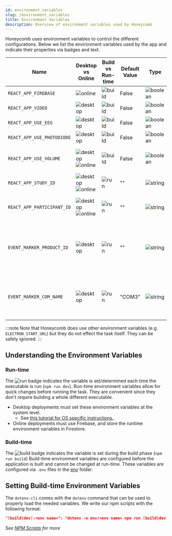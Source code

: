 ---
id: environment_variables
slug: /environment_variables
title: Environment Variables
description: Overview of environment variables used by Honeycomb
---

Honeycomb uses environment variables to control the different configurations. Below we list the environment variables used by the app and indicate their properties via badges and text.

| Name                       | Desktop vs Online                                                                                             | Build vs Run-time                                 | Default Value | Type                                                       | Description                                                                                                                                                                             |
| -------------------------- | ------------------------------------------------------------------------------------------------------------- | ------------------------------------------------- | ------------- | ---------------------------------------------------------- | --------------------------------------------------------------------------------------------------------------------------------------------------------------------------------------- |
| `REACT_APP_FIREBASE`       | ![online](https://img.shields.io/badge/online-orange)                                                         | ![build](https://img.shields.io/badge/build-blue) | False         | ![boolean](https://img.shields.io/badge/boolean-lightgrey) | If the task is saving its data on Firebase.                                                                                                                                             |
| `REACT_APP_VIDEO`          | ![desktop](https://img.shields.io/badge/desktop-yellow)                                                       | ![build](https://img.shields.io/badge/build-blue) | False         | ![boolean](https://img.shields.io/badge/boolean-lightgrey) | If the participant is being video recorded.                                                                                                                                             |
| `REACT_APP_USE_EEG`        | ![desktop](https://img.shields.io/badge/desktop-yellow)                                                       | ![build](https://img.shields.io/badge/build-blue) | False         | ![boolean](https://img.shields.io/badge/boolean-lightgrey) | If the EEG (Event Marker) is available and recording.                                                                                                                                   |
| `REACT_APP_USE_PHOTODIODE` | ![desktop](https://img.shields.io/badge/desktop-yellow)                                                       | ![build](https://img.shields.io/badge/build-blue) | False         | ![boolean](https://img.shields.io/badge/boolean-lightgrey) | If the photodiode spot is in use.                                                                                                                                                       |
| `REACT_APP_USE_VOLUME`     | ![desktop](https://img.shields.io/badge/desktop-yellow) ![online](https://img.shields.io/badge/online-orange) | ![build](https://img.shields.io/badge/build-blue) | False         | ![boolean](https://img.shields.io/badge/boolean-lightgrey) | If the participant should be asked to adjust their volume. (e.g. the task is using sound)                                                                                               |
| `REACT_APP_STUDY_ID`       | ![desktop](https://img.shields.io/badge/desktop-yellow) ![online](https://img.shields.io/badge/online-orange) | ![run](https://img.shields.io/badge/run-purple)   | ""            | ![string](https://img.shields.io/badge/string-grey)        | The id of a study. User will enter this value in the login screen if not set.                                                                                                           |
| `REACT_APP_PARTICIPANT_ID` | ![desktop](https://img.shields.io/badge/desktop-yellow) ![online](https://img.shields.io/badge/online-orange) | ![run](https://img.shields.io/badge/run-purple)   | ""            | ![string](https://img.shields.io/badge/string-grey)        | The id of a participant. User will enter this value in the login screen if not set.                                                                                                     |
| `EVENT_MARKER_PRODUCT_ID`  | ![desktop](https://img.shields.io/badge/desktop-yellow)                                                       | ![run](https://img.shields.io/badge/run-purple)   | ""            | ![string](https://img.shields.io/badge/string-grey)        | The product ID of the event marker. If not set, it will default to the `productID` set in `public/config/trigger.js`. If neither are set it will attempt to connect using the COM name. |
| `EVENT_MARKER_COM_NAME`    | ![desktop](https://img.shields.io/badge/desktop-yellow)                                                       | ![run](https://img.shields.io/badge/run-purple)   | "COM3"        | ![string](https://img.shields.io/badge/string-grey)        | The COM name of the event marker. If not set, it will use the `comName` set in `public/config/trigger.js`. Field is ignored if `EVENT_MARKER_PRODUCT_ID` is set.                        |

:::note
Note that Honeycomb does use other environment variables (e.g. `ELECTRON_START_URL`) but they do not effect the task itself. They can be safely ignored.
:::

## Understanding the Environment Variables

### Run-time

The ![run](https://img.shields.io/badge/runtime-purple) badge indicates the variable is set/determined each time the executable is run (`npm run dev`). Run-time environment variables allow for quick changes before running the task. They are convenient since they don't require building a whole different executable.

- Desktop deployments must set these environment variables at the system level.
  - See [this tutorial for OS specific instructions.](https://www.imatest.com/docs/editing-system-environment-variables/#Windows).
- Online deployments must use Firebase, and store the runtime environment variables in Firestore.

### Build-time

The ![build](https://img.shields.io/badge/buildtime-blue) badge indicates the variable is set during the build phase (`npm run build`) Build-time environment variables are configured before the application is built and cannot be changed at run-time. These variables are configured via `.env` files in the [env](directory_structure#env) folder.

## Setting Build-time Environment Variables

The `dotenv-cli` comes with the `dotenv` command that can be used to properly load the needed variables. We write our npm scripts with the following format:

```json title="package.json"
"[build|dev]:<env name>": "dotenv -e env/<env name> npm run [build|dev]"
```

_See [NPM Scripts](npm_scripts) for more_
